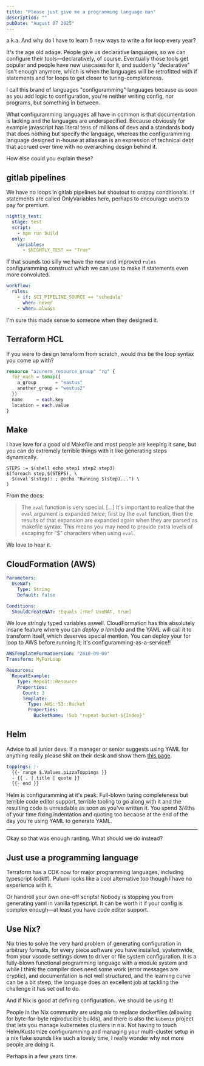 ```yaml
---
title: "Please just give me a programming language man"
description: ""
pubDate: "August 07 2025"
---
```


a.k.a. And why do I have to learn 5 new ways to write a for loop
every year?

It's the age old adage. People give us declarative languages, so
we can configure their tools—declaratively, of course. Eventually those
tools get popular and people have new usecases for it, and suddenly
"declarative" isn't enough anymore,
which is when the languages will be retrofitted with
if statements and for loops to get closer to turing-completeness.

I call this brand of languages "configuramming" languages because
as soon as you add logic to configuration, you're neither writing
config, nor programs, but something in between.

What configuramming languages all have in common is that
documentation is lacking and the languages are underspecified.
Because obviously for example javascript has literal tens of
millions of devs and a standards body that does nothing but
specify the language, whereas the configuramming language
designed in-house at atlassian is an expression of technical
debt that accrued over time with no overarching design behind it.

How else could you explain these?

## gitlab pipelines

We have no loops in gitlab pipelines but shoutout to crappy
conditionals. `if` statements are called OnlyVariables here,
perhaps to encourage users to pay for premium.

```yaml
nightly_test:
  stage: test
  script:
    - npm run build
  only:
    variables:
      - $NIGHTLY_TEST == "True"
```

If that sounds too silly we have the new and improved `rules`
configuramming construct which we can use to make if statements
even more convoluted.

```yaml
workflow:
  rules:
    - if: $CI_PIPELINE_SOURCE == "schedule"
      when: never
    - when: always
```

I'm sure this made sense to someone when they designed it.

## Terraform HCL

If you were to design terraform from scratch, would _this_ be the
loop syntax you come up with?

```terraform
resource "azurerm_resource_group" "rg" {
  for_each = tomap({
    a_group       = "eastus"
    another_group = "westus2"
  })
  name     = each.key
  location = each.value
}
```

## Make

I have love for a good old Makefile and most people are keeping
it sane, but you can do extremely terrible things with it like
generating steps dynamically.

```make
STEPS := $(shell echo step1 step2 step3)
$(foreach step,$(STEPS), \
  $(eval $(step): ; @echo "Running $(step)...") \
)
```

From the docs:

> The `eval` function is very special. [...] It's important to
> realize that the `eval` argument is expanded _twice_; first by the `eval` function, then the results of that expansion are expanded again when they are parsed as makefile syntax. This means you may need to provide extra levels of escaping for “$” characters when using `eval`.

We love to hear it.

## CloudFormation (AWS)

```yaml
Parameters:
  UseNAT:
    Type: String
    Default: false

Conditions:
  ShouldCreateNAT: !Equals [!Ref UseNAT, true]
```

We love stringly typed variables aswell. CloudFormation has this absolutely insane feature where you can _deploy a lambda_ and the YAML will call it to transform itself, which deserves special mention. You can deploy your for loop to AWS before running it; it's configuramming-as-a-service!!

```yaml
AWSTemplateFormatVersion: "2010-09-09"
Transform: MyForLoop

Resources:
  RepeatExample:
    Type: Repeat::Resource
    Properties:
      Count: 3
      Template:
        Type: AWS::S3::Bucket
        Properties:
          BucketName: !Sub "repeat-bucket-${Index}"
```

## Helm

Advice to all junior devs: If a manager or senior suggests using
YAML for anything really please shit on their desk and show them
[this page](https://noyaml.com).

```yaml
toppings: |-
  {{- range $.Values.pizzaToppings }}
  - {{ . | title | quote }}
  {{- end }}
```

Helm is configuramming at it's peak: Full-blown turing
completeness but terrible code editor support, terrible tooling
to go along with it and the resulting code is unreadable as soon
as you've written it. You spend 3/4ths of your time fixing
indentation and quoting too because at the end of the day you're
using YAML to generate YAML.

---

Okay so that was enough ranting. What should we do instead?

## Just use a programming language

Terraform has a CDK now for major programming languages,
including typescript (cdktf). Pulumi looks like a cool
alternative too though I have no experience with it.

Or handroll your own one-off scripts! Nobody is stopping you from
generating yaml in vanilla typescript. It can be worth it if your
config is complex enough—at least you have code editor support.

## Use Nix?

Nix tries to solve the very hard problem of generating
configuration in arbitrary formats, for every piece software you
have installed, systemwide, from your vscode settings down to
driver or file system configuration. It is
a fully-blown functional programming language with a module
system and while I think the compiler does need some work
(error messages are cryptic), and documentation is not well
structured, and the learning curve can be a bit steep, the
language does an excellent job at tackling the challenge it has
set out to do.

And if Nix is good at defining configuration.. we should be using it!

People in the Nix community are using nix to replace
dockerfiles (allowing for byte-for-byte reproducible builds), and
there is also the `kubenix` project that lets you manage
kubernetes clusters in nix. Not having to touch Helm/Kustomize
configuramming and managing your multi-cluster setup in a nix
flake sounds like such a lovely time, I really wonder why not
more people are doing it.

Perhaps in a few years time.

